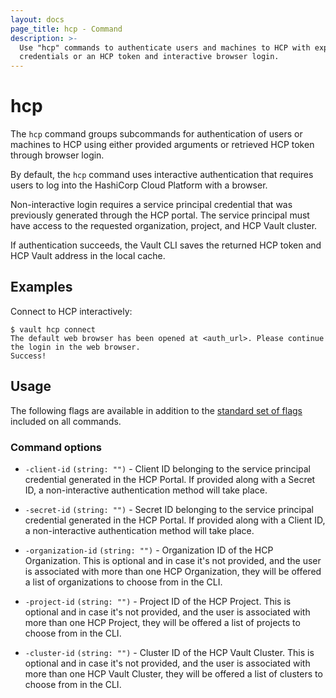 ```yaml
---
layout: docs
page_title: hcp - Command
description: >-
  Use "hcp" commands to authenticate users and machines to HCP with explicit
  credentials or an HCP token and interactive browser login.
---
```


# hcp

The `hcp` command groups subcommands for authentication of users or machines to HCP using
either provided arguments or retrieved HCP token through browser login.

By default, the `hcp` command uses interactive authentication that requires
users to log into the HashiCorp Cloud Platform with a browser.

Non-interactive login requires a service principal credential that was
previously generated through the HCP portal. The service principal must have
access to the requested organization, project, and HCP Vault cluster.

If authentication succeeds, the Vault CLI saves the returned HCP token and HCP
Vault address in the local cache.

## Examples

Connect to HCP interactively:

```shell-session
$ vault hcp connect
The default web browser has been opened at <auth_url>. Please continue the login in the web browser.
Success!
```

## Usage

The following flags are available in addition to the [standard set of
flags](/vault/docs/commands) included on all commands.

### Command options

- `-client-id` `(string: "")` - Client ID belonging to the service principal credential generated in the HCP Portal.
If provided along with a Secret ID, a non-interactive authentication method will take place.

- `-secret-id` `(string: "")` - Secret ID belonging to the service principal credential generated in the HCP Portal.
If provided along with a Client ID, a non-interactive authentication method will take place.

- `-organization-id` `(string: "")` - Organization ID of the HCP Organization. This is optional and in case it's not provided,
and the user is associated with more than one HCP Organization, they will be offered a list of organizations to choose from in the CLI.

- `-project-id` `(string: "")` - Project ID of the HCP Project. This is optional and in case it's not provided,
and the user is associated with more than one HCP Project, they will be offered a list of projects to choose from in the CLI.

- `-cluster-id` `(string: "")` - Cluster ID of the HCP Vault Cluster. This is optional and in case it's not provided,
and the user is associated with more than one HCP Vault Cluster, they will be offered a list of clusters to choose from in the CLI.

